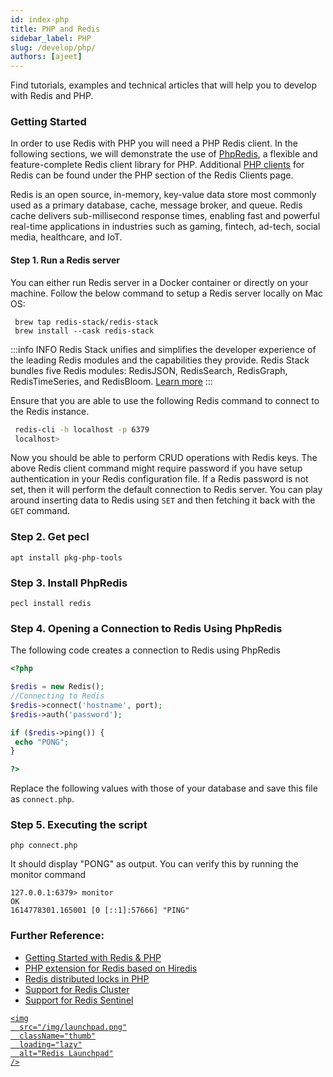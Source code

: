 ```yaml
---
id: index-php
title: PHP and Redis
sidebar_label: PHP
slug: /develop/php/
authors: [ajeet]
---
```



Find tutorials, examples and technical articles that will help you to develop with Redis and PHP.

### Getting Started

In order to use Redis with PHP you will need a PHP Redis client. In the following sections, we will demonstrate the use of [PhpRedis](https://github.com/phpredis/phpredis), a flexible and feature-complete Redis client library for PHP. Additional [PHP clients](http://redis.io/clients#PHP) for Redis can be found under the PHP section of the Redis Clients page.

Redis is an open source, in-memory, key-value data store most commonly used as a primary database, cache, message broker, and queue. Redis cache delivers sub-millisecond response times, enabling fast and powerful real-time applications in industries such as gaming, fintech, ad-tech, social media, healthcare, and IoT.

#### Step 1. Run a Redis server

You can either run Redis server in a Docker container or directly on your machine. Follow the below command to setup a Redis server locally on Mac OS:

```
 brew tap redis-stack/redis-stack
 brew install --cask redis-stack
```

:::info INFO
Redis Stack unifies and simplifies the developer experience of the leading Redis modules and the capabilities they provide. Redis Stack bundles five Redis modules: RedisJSON, RedisSearch, RedisGraph, RedisTimeSeries, and RedisBloom.
[Learn more](/create/redis-stack)
:::

Ensure that you are able to use the following Redis command to connect to the Redis instance.

```bash
 redis-cli -h localhost -p 6379
 localhost>
```

Now you should be able to perform CRUD operations with Redis keys. The above Redis client command might require password if you have setup authentication in your Redis configuration file. If a Redis password is not set, then it will perform the default connection to Redis server. You can play around inserting data to Redis using `SET` and then fetching it back with the `GET` command.

### Step 2. Get pecl

```
apt install pkg-php-tools
```

### Step 3. Install PhpRedis

```
pecl install redis
```

### Step 4. Opening a Connection to Redis Using PhpRedis

The following code creates a connection to Redis using PhpRedis

```php
<?php

$redis = new Redis();
//Connecting to Redis
$redis->connect('hostname', port);
$redis->auth('password');

if ($redis->ping()) {
 echo "PONG";
}

?>
```

Replace the following values with those of your database and save this file as `connect.php`.

### Step 5. Executing the script

```
php connect.php
```

It should display "PONG" as output. You can verify this by running the monitor command

```
127.0.0.1:6379> monitor
OK
1614778301.165001 [0 [::1]:57666] "PING"
```

### Further Reference:

- [Getting Started with Redis & PHP](https://github.com/redis-developer/redis-php-getting-started/)
- [PHP extension for Redis based on Hiredis](https://github.com/nrk/phpiredis)
- [Redis distributed locks in PHP](https://github.com/ronnylt/redlock-php)
- [Support for Redis Cluster](https://github.com/phpredis/phpredis/blob/develop/cluster.markdown#redis-cluster)
- [Support for Redis Sentinel](https://github.com/phpredis/phpredis/blob/develop/sentinel.markdown#readme)

<div>
  <a
    href="https://launchpad.redis.com"
    target="_blank"
    rel="noopener"
    className="link">

    <img
      src="/img/launchpad.png"
      className="thumb"
      loading="lazy"
      alt="Redis Launchpad"
    />

  </a>
</div>
